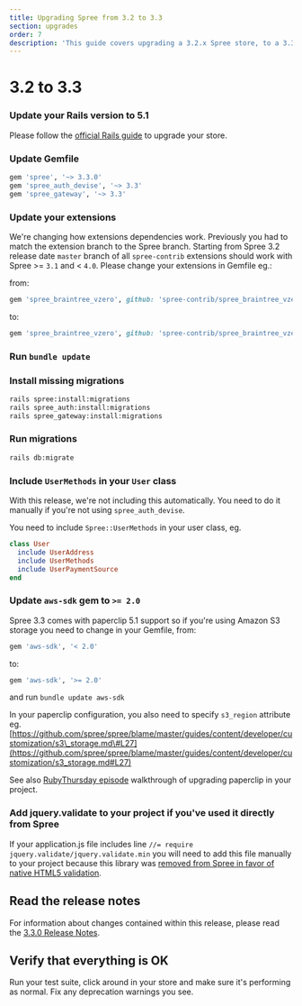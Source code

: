 ```yaml
---
title: Upgrading Spree from 3.2 to 3.3
section: upgrades
order: 7
description: 'This guide covers upgrading a 3.2.x Spree store, to a 3.3.x store.'
---
```


# 3.2 to 3.3

### Update your Rails version to 5.1

Please follow the [official Rails guide](http://edgeguides.rubyonrails.org/upgrading_ruby_on_rails.html#upgrading-from-rails-5-0-to-rails-5-1) to upgrade your store.

### Update Gemfile

```ruby
gem 'spree', '~> 3.3.0'
gem 'spree_auth_devise', '~> 3.3'
gem 'spree_gateway', '~> 3.3'
```

### Update your extensions

We're changing how extensions dependencies work. Previously you had to match the extension branch to the Spree branch. Starting from Spree 3.2 release date `master` branch of all `spree-contrib` extensions should work with Spree &gt;= `3.1` and &lt; `4.0`. Please change your extensions in Gemfile eg.:

from:

```ruby
gem 'spree_braintree_vzero', github: 'spree-contrib/spree_braintree_vzero', branch: '3-1-stable'
```

to:

```ruby
gem 'spree_braintree_vzero', github: 'spree-contrib/spree_braintree_vzero'
```

### Run `bundle update`

### Install missing migrations

```bash
rails spree:install:migrations
rails spree_auth:install:migrations
rails spree_gateway:install:migrations
```

### Run migrations

```bash
rails db:migrate
```

### Include `UserMethods` in your `User` class

With this release, we're not including this automatically. You need to do it manually if you're not using `spree_auth_devise`.

You need to include `Spree::UserMethods` in your user class, eg.

```ruby
class User
  include UserAddress
  include UserMethods
  include UserPaymentSource
end
```

### Update `aws-sdk` gem to `>= 2.0`

Spree 3.3 comes with paperclip 5.1 support so if you're using Amazon S3 storage you need to change in your Gemfile, from:

```ruby
gem 'aws-sdk', '< 2.0'
```

to:

```ruby
gem 'aws-sdk', '>= 2.0'
```

and run `bundle update aws-sdk`

In your paperclip configuration, you also need to specify `s3_region` attribute eg. [https://github.com/spree/spree/blame/master/guides/content/developer/customization/s3\_storage.md\#L27](https://github.com/spree/spree/blame/master/guides/content/developer/customization/s3_storage.md#L27)

See also [RubyThursday episode](https://rubythursday.com/episodes/ruby-snack-27-upgrade-paperclip-and-aws-sdk-in-prep-for-rails-5) walkthrough of upgrading paperclip in your project.

### Add jquery.validate to your project if you've used it directly from Spree

If your application.js file includes line `//= require jquery.validate/jquery.validate.min` you will need to add this file manually to your project because this library was [removed from Spree in favor of native HTML5 validation](https://github.com/spree/spree/pull/8173).

## Read the release notes

For information about changes contained within this release, please read the [3.3.0 Release Notes](http://guides.spreecommerce.org/release_notes/spree_3_3_0.html).

## Verify that everything is OK

Run your test suite, click around in your store and make sure it's performing as normal. Fix any deprecation warnings you see.

